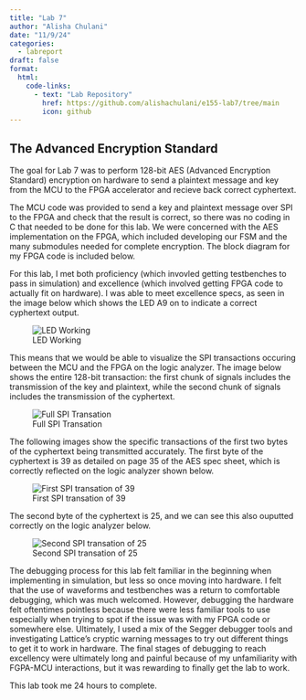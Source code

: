 ```yaml
---
title: "Lab 7"
author: "Alisha Chulani"
date: "11/9/24"
categories:
  - labreport
draft: false
format:
  html:
    code-links:
      - text: "Lab Repository"
        href: https://github.com/alishachulani/e155-lab7/tree/main
        icon: github
---
```


## The Advanced Encryption Standard

The goal for Lab 7 was to perform 128-bit AES (Advanced Encryption Standard) encryption on hardware to send a plaintext message and key from the MCU to the FPGA accelerator and recieve back correct cyphertext. 

The MCU code was provided to send a key and plaintext message over SPI to the FPGA and check that the result is correct, so there was no coding in C that needed to be done for this lab. We were concerned with the AES implementation on the FPGA, which included developing our FSM and the many submodules needed for complete encryption. The block diagram for my FPGA code is included below. 

For this lab, I met both proficiency (which invovled getting testbenches to pass in simulation) and excellence (which involved getting FPGA code to actually fit on hardware). I was able to meet excellence specs, as seen in the image below which shows the LED A9 on to indicate a correct cyphertext output.  

![LED Working](images/light.jpg)

This means that we would be able to visualize the SPI transactions occuring between the MCU and the FPGA on the logic analyzer. The image below shows the entire 128-bit transaction: the first chunk of signals includes the transmission of the key and plaintext, while the second chunk of signals includes the transmission of the cyphertext. 

![Full SPI Transation](images/fullSPI.jpg)

The following images show the specific transactions of the first two bytes of the cyphertext being transmitted accurately. The first byte of the cyphertext is 39 as detailed on page 35 of the AES spec sheet, which is correctly reflected on the logic analyzer shown below. 

![First SPI transation of 39](images/spi39.jpg)

The second byte of the cyphertext is 25, and we can see this also ouputted correctly on the logic analyzer below. 

![Second SPI transation of 25](images/spi25.jpg)

The debugging process for this lab felt familiar in the beginning when implementing in simulation, but less so once moving into hardware. I felt that the use of waveforms and testbenches was a return to comfortable debugging, which was much welcomed. However, debugging the hardware felt oftentimes pointless because there were less familiar tools to use especially when trying to spot if the issue was with my FPGA code or somewhere else. Ultimately, I used a mix of the Segger debugger tools and investigating Lattice's cryptic warning messages to try out different things to get it to work in hardware. The final stages of debugging to reach excellency were ultimately long and painful because of my unfamiliarity with FGPA-MCU interactions, but it was rewarding to finally get the lab to work. 

This lab took me 24 hours to complete. 